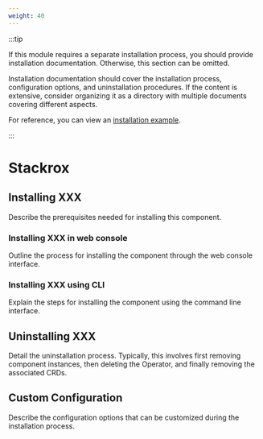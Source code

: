 ```yaml
---
weight: 40
---
```


:::tip

If this module requires a separate installation process, you should provide installation documentation. Otherwise, this section can be omitted.

Installation documentation should cover the installation process, configuration options, and uninstallation procedures. If the content is extensive, consider organizing it as a directory with multiple documents covering different aspects.

For reference, you can view an [installation example](https://product-doc-guide.alauda.cn/template/installation/example.html).

:::

# Stackrox

## Installing XXX

Describe the prerequisites needed for installing this component.

### Installing XXX in web console

Outline the process for installing the component through the web console interface.

### Installing XXX using CLI

Explain the steps for installing the component using the command line interface.

## Uninstalling XXX

Detail the uninstallation process. Typically, this involves first removing component instances, then deleting the Operator, and finally removing the associated CRDs.

## Custom Configuration

Describe the configuration options that can be customized during the installation process.

